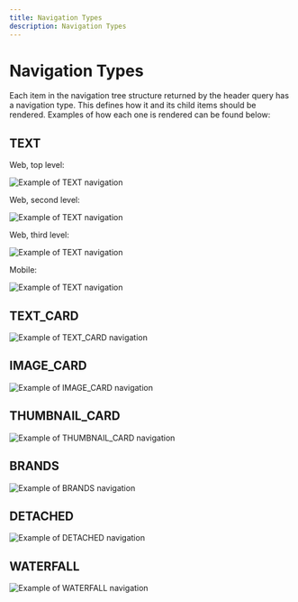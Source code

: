 ```yaml
---
title: Navigation Types
description: Navigation Types
---
```


# Navigation Types

Each item in the navigation tree structure returned by the header query has a navigation type.
This defines how it and its child items should be rendered. Examples of how each one is rendered
can be found below:

## TEXT

Web, top level:

![Example of TEXT navigation](../../navigation/TextTopLevel.png)

Web, second level:

![Example of TEXT navigation](../../navigation/TextSecondLevel.png)

Web, third level:

![Example of TEXT navigation](../../navigation/TextThirdLevel.png)

Mobile:

![Example of TEXT navigation](../../navigation/TextApp.png)

## TEXT_CARD

![Example of TEXT_CARD navigation](../../navigation/TextCard.png)

## IMAGE_CARD

![Example of IMAGE_CARD navigation](../../navigation/ImageCard.png)

## THUMBNAIL_CARD

![Example of THUMBNAIL_CARD navigation](../../navigation/ThumbnailCard.png)

## BRANDS

![Example of BRANDS navigation](../../navigation/Brands.png)

## DETACHED

![Example of DETACHED navigation](../../navigation/Detached.png)

## WATERFALL

![Example of WATERFALL navigation](../../navigation/Waterfall.png)
